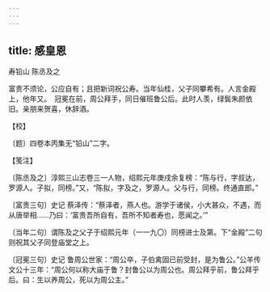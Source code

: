 ```yaml
---
---
---
```

title: 感皇恩
---



寿铅山 陈丞及之





富贵不须论，公应自有；且把新词祝公寿。当年仙桂，父子同攀希有。人言金殿上，他年又。　冠冕在前，周公拜手，同日催班鲁公后。此时人羡，绿鬓朱颜依旧。亲朋来贺喜，休辞酒。





【校】


〔题〕四卷本丙集无“铅山”二字。





【笺注】


〔陈丞及之〕淳熙三山志卷三一人物，绍熙元年庚戌余复榜：“陈与行，字叔达，罗源人。子拟，同榜。”又，“陈拟，字及之，罗源人。父与行，同榜。终通直郎。”

〔富贵三句〕史记 蔡泽传：“蔡泽者，燕人也。游学于诸侯，小大甚众，不遇，而从唐举相……乃曰：‘富贵吾所自有，吾所不知者寿也，愿闻之。’”

〔当年二句〕谓陈及之父子于绍熙元年（一一九〇）同榜进士及第。下“金殿”二句则祝其父子同登庙堂之上。

〔冠冕三句〕史记 鲁周公世家：“周公卒，子伯禽固已前受封，是为鲁公。”公羊传 文公十三年：“周公何以称大庙于鲁？封鲁公以为周公也。周公拜乎前，鲁公拜乎后。曰：生以养周公，死以为周公主。”